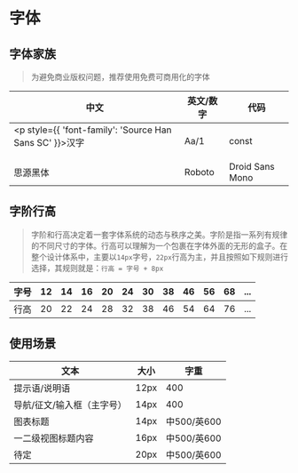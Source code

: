 
<Meta title="设计规范/北汽新能源/视觉设计/字体" />

# 字体

## 字体家族

> 为避免商业版权问题，推荐使用免费可商用化的字体

| 中文     | 英文/数字 | 代码            |
| -------- | --------- | --------------- |
| <p style={{ 'font-family': 'Source Han Sans SC' }}>汉字</p>     | Aa/1      | const           |
| 思源黑体 | Roboto    | Droid Sans Mono |

## 字阶行高

> 字阶和行高决定着一套字体系统的动态与秩序之美。字阶是指一系列有规律的不同尺寸的字体。行高可以理解为一个包裹在字体外面的无形的盒子。在整个设计体系中，主要以`14px`字号，`22px`行高为主，并且按照如下规则进行选择，其规则就是：`行高 = 字号 + 8px`

| 字号 | 12   | 14   | 16   | 20   | 24   | 30   | 38   | 46   | 56   | 68   | ...  |
| ---- | ---- | ---- | ---- | ---- | ---- | ---- | ---- | ---- | ---- | ---- | ---- |
| 行高 | 20   | 22   | 24   | 28   | 32   | 38   | 46   | 54   | 64   | 76   | ...  |

## 使用场景

| 文本                       | 大小 | 字重        |
| -------------------------- | ---- | ----------- |
| 提示语/说明语              | 12px | 400         |
| 导航/征文/输入框（主字号） | 14px | 400         |
| 图表标题                   | 14px | 中500/英600 |
| 一二级视图标题内容         | 16px | 中500/英600 |
| 待定                       | 20px | 中500/英600 |